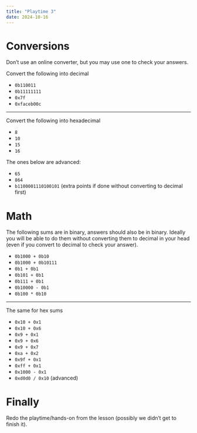 ```yaml
---
title: "Playtime 3"
date: 2024-10-16
---
```

# Conversions

Don't use an online converter, but you may use one to check your answers.

Convert the following into decimal

- `0b110011`
- `0b11111111`
- `0x7f`
- `0xfaceb00c`

---

Convert the following into hexadecimal

- `8`
- `10`
- `15`
- `16`

The ones below are advanced:

- `65`
- `864`
- `b1100001110100101` (extra points if done without converting to decimal first)


# Math

The following sums are in binary, answers should also be in binary.
Ideally you will be able to do them without converting them to decimal in your head (even if you convert to decimal to check your answer).

- `0b1000 + 0b10`
- `0b1000 + 0b10111`
- `0b1 + 0b1`
- `0b101 + 0b1`
- `0b111 + 0b1`
- `0b10000 - 0b1`
- `0b100 * 0b10`

---

The same for hex sums

- `0x10 + 0x1`
- `0x10 + 0x6`
- `0x9 + 0x1`
- `0x9 + 0x6`
- `0x9 + 0x7`
- `0xa + 0x2`
- `0x9f + 0x1`
- `0xff + 0x1`
- `0x1000 - 0x1`
- `0xd0d0 / 0x10` (advanced)

# Finally

Redo the playtime/hands-on from the lesson (possibly we didn't get to finish it).
